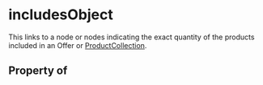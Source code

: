   

# includesObject

This links to a node or nodes indicating the exact quantity of the products included in  an <Link href="/Offer">Offer</Link> or <a class="localLink" href="/ProductCollection">ProductCollection</a>.

## Property of



